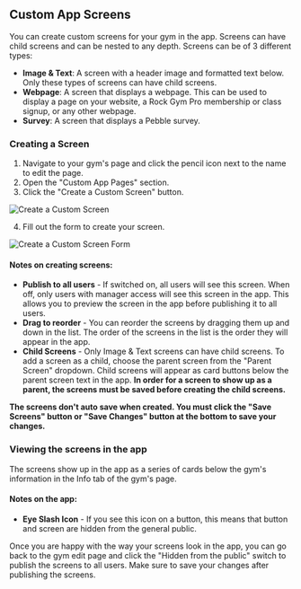 
## Custom App Screens

You can create custom screens for your gym in the app. Screens can have child screens and can be nested to any depth. Screens can be of 3 different types:
* **Image & Text**: A screen with a header image and formatted text below. Only these types of screens can have child screens.
* **Webpage**: A screen that displays a webpage. This can be used to display a page on your website, a Rock Gym Pro membership or class signup, or any other webpage.
* **Survey**: A screen that displays a Pebble survey.

### Creating a Screen
1. Navigate to your gym's page and click the pencil icon next to the name to edit the page. 
2. Open the "Custom App Pages" section. 
3. Click the "Create a Custom Screen" button.

![Create a Custom Screen](../images/custom-gym-screen-create.png)

4. Fill out the form to create your screen.

![Create a Custom Screen Form](../images/custom-gym-screen-form.png)

#### Notes on creating screens:
* **Publish to all users** - If switched on, all users will see this screen. When off, only users with manager access will see this screen in the app. This allows you to preview the screen in the app before publishing it to all users.
* **Drag to reorder** - You can reorder the screens by dragging them up and down in the list. The order of the screens in the list is the order they will appear in the app. 
* **Child Screens** - Only Image & Text screens can have child screens. To add a screen as a child, choose the parent screen from the "Parent Screen" dropdown. Child screens will appear as card buttons below the parent screen text in the app. **In order for a screen to show up as a parent, the screens must be saved before creating the child screens.**

**The screens don't auto save when created. You must click the "Save Screens" button or "Save Changes" button at the bottom to save your changes.**

### Viewing the screens in the app
The screens show up in the app as a series of cards below the gym's information in the Info tab of the gym's page.

<PhoneImageWrapper alt="custom gym screens on phone" src={IphoneScreen} />

#### Notes on the app:
* **Eye Slash Icon** - If you see this icon on a button, this means that button and screen are hidden from the general public.

Once you are happy with the way your screens look in the app, you can go back to the gym edit page and click the "Hidden from the public" switch to publish the screens to all users. Make sure to save your changes after publishing the screens.